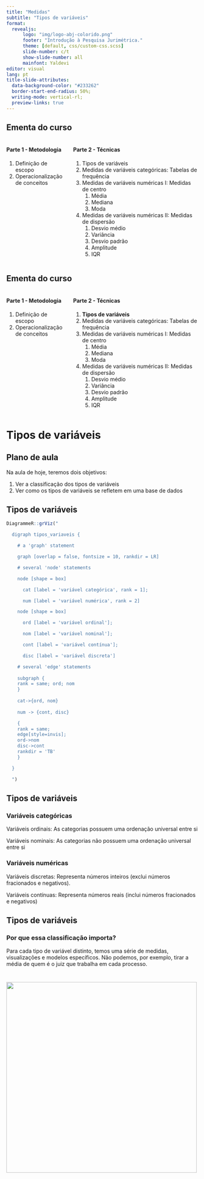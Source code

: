 ```yaml
---
title: "Medidas"
subtitle: "Tipos de variáveis"
format: 
  revealjs:
      logo: "img/logo-abj-colorido.png"
      footer: "Introdução à Pesquisa Jurimétrica."
      theme: [default, css/custom-css.scss]
      slide-number: c/t
      show-slide-number: all
      mainfont: Yaldevi
editor: visual
lang: pt
title-slide-attributes: 
  data-background-color: "#233262"
  border-start-end-radius: 50%;
  writing-mode: vertical-rl;
  preview-links: true
---
```


## Ementa do curso {.smaller}

::: columns
::: {.column width="32%"}
#### Parte 1 - Metodologia

1.  Definição de escopo
2.  Operacionalização de conceitos
:::

::: {.column width="68%"}
#### Parte 2 - Técnicas

1.  Tipos de variáveis
2.  Medidas de variáveis categóricas: Tabelas de frequência
3.  Medidas de variáveis numéricas I: Medidas de centro
    1.  Média
    2.  Mediana
    3.  Moda
4.  Medidas de variáveis numéricas II: Medidas de dispersão
    1.  Desvio médio
    2.  Variância
    3.  Desvio padrão
    4.  Amplitude
    5.  IQR
:::
:::

## Ementa do curso {.smaller}

::: columns
::: {.column width="32%"}
#### Parte 1 - Metodologia

1.  Definição de escopo
2.  Operacionalização de conceitos
:::

::: {.column width="68%"}
#### Parte 2 - Técnicas

1.  **Tipos de variáveis**
2.  Medidas de variáveis categóricas: Tabelas de frequência
3.  Medidas de variáveis numéricas I: Medidas de centro
    1.  Média
    2.  Mediana
    3.  Moda
4.  Medidas de variáveis numéricas II: Medidas de dispersão
    1.  Desvio médio
    2.  Variância
    3.  Desvio padrão
    4.  Amplitude
    5.  IQR
:::
:::

# Tipos de variáveis {.slide-title}

## Plano de aula

Na aula de hoje, teremos dois objetivos:

1.  Ver a classificação dos tipos de variáveis
2.  Ver como os tipos de variáveis se refletem em uma base de dados

## Tipos de variáveis

```r
DiagrammeR::grViz("

  digraph tipos_variaveis {

    # a 'graph' statement

    graph [overlap = false, fontsize = 10, rankdir = LR]

    # several 'node' statements

    node [shape = box]

      cat [label = 'variável categórica', rank = 1];

      num [label = 'variável numérica', rank = 2]

    node [shape = box]

      ord [label = 'variável ordinal'];

      nom [label = 'variável nominal'];

      cont [label = 'variável contínua'];

      disc [label = 'variável discreta']

    # several 'edge' statements
    
    subgraph {
    rank = same; ord; nom
    }
    
    cat->{ord, nom} 
    
    num -> {cont, disc}

    {
    rank = same;
    edge[style=invis];
    ord->nom
    disc->cont
    rankdir = 'TB'
    }

  }

  ")

```

## Tipos de variáveis

### Variáveis categóricas

Variáveis ordinais: As categorias possuem uma ordenação universal entre si

Variáveis nominais: As categorias não possuem uma ordenação universal entre si

### Variáveis numéricas

Variáveis discretas: Representa números inteiros (exclui números fracionados e negativos).

Variáveis contínuas: Representa números reais (inclui números fracionados e negativos)

## Tipos de variáveis

### Por que essa classificação importa?

Para cada tipo de variável distinto, temos uma série de medidas, visualizações e modelos específicos. Não podemos, por exemplo, tirar a média de quem é o juiz que trabalha em cada processo.

#  {background="#fff"}

![](img/logo-abj-colorido.png){width="500"}
